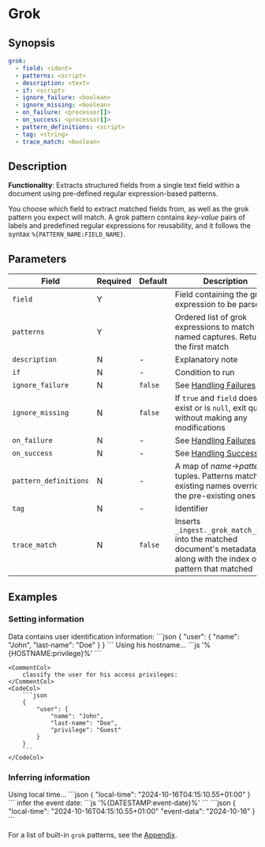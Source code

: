 # Grok

## Synopsis

```yaml {2,3}
grok:
  - field: <ident>
  - patterns: <script>
  - description: <text>
  - if: <script>
  - ignore_failure: <boolean>
  - ignore_missing: <boolean>
  - on_failure: <processor[]>
  - on_success: <processor[]>
  - pattern_definitions: <script>
  - tag: <string>
  - trace_match: <boolean>
```

## Description

**Functionality**: Extracts structured fields from a single text field within a document using pre-defined regular expression-based patterns.

You choose which field to extract matched fields from, as well as the grok pattern you expect will match. A grok pattern contains _key-value_ pairs of labels and predefined regular expressions for reusability, and it follows the syntax `%{PATTERN_NAME:FIELD_NAME}`.

## Parameters

|Field|Required|Default|Description|
|---|---|---|---|
|`field`|Y||Field containing the grok expression to be parsed|
|`patterns`|Y||Ordered list of grok expressions to match with named captures. Returns the first match|
|`description`|N|-|Explanatory note|
|`if`|N|-|Condition to run|
|`ignore_failure`|N|`false`|See [Handling Failures](../handling-failures.mdx)|
|`ignore_missing`|N|`false`|If `true` and `field` does not exist or is `null`, exit quietly without making any modifications|
|`on_failure`|N|-|See [Handling Failures](../handling-failures.mdx)|
|`on_success`|N|-|See [Handling Success](../handling-success.mdx)|
|`pattern_definitions`|N|-|A map of _name_$\rightarrow$_pattern_ tuples. Patterns matching existing names override the pre-existing ones|
|`tag`|N|-|Identifier|
|`trace_match`|N|`false`|Inserts `_ingest._grok_match_index` into the matched document's metadata, along with the index of the pattern that matched|

## Examples

### Setting information

<ExampleGrid>
	<CommentCol>
		Data contains user identification information:
	</CommentCol>
	<CodeCol>
		```json
		{
			"user": {
				"name": "John",
				"last-name": "Doe"
			}
		}
		```
	</CodeCol>
	<CommentCol>
		Using his hostname...
	</CommentCol>
	<CodeCol>
		```js
		  '%{HOSTNAME:privilege}%'
		```
	</CodeCol>

	<CommentCol>
		classify the user for his access privileges:
	</CommentCol>
	<CodeCol>
		```json
		{
			"user": {
				"name": "John",
				"last-name": "Doe",
				"privilege": "Guest"
			}
		}
		```
	</CodeCol>
</ExampleGrid>

### Inferring information

<ExampleGrid>
	<CommentCol>
		Using local time...
	</CommentCol>
	<CodeCol>
		```json
		{
		  "local-time": "2024-10-16T04:15:10.55+01:00"
		}
		```
	</CodeCol>
	<CommentCol>
		infer the event date:
	</CommentCol>
	<CodeCol>
		```js
		  '%{DATESTAMP:event-date}%'
		```
		```json
		{
		  "local-time": "2024-10-16T04:15:10.55+01:00"
		  "event-data": "2024-10-16"
		}
		```
	</CodeCol>
</ExampleGrid>

For a list of built-in `grok` patterns, see the [Appendix](/docs/appendix/grok-patterns.mdx).
